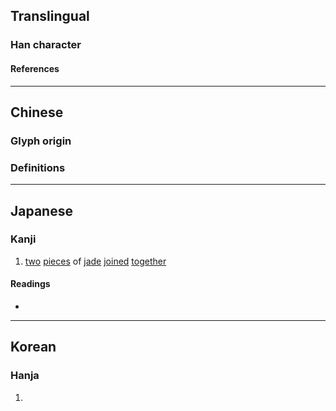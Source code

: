 {{also|玨}}
{{character info/new}}
==Translingual==

===Han character===
{{Han char|rn=96|rad=玉|as=05|sn=9|four=1111|canj=MGMGI|ids=⿰𤣩玉}}

====References====
{{Han ref|kx=0730.081|dkj=20926|dj=1141.180|hdz=21105.120|uh=73CF}}

----

==Chinese==

===Glyph origin===
{{Han etym}}

===Definitions===
{{zh-see|玨}}

----

==Japanese==

===Kanji===

{{ja-kanji|grade=|rs=玉05}}

# [[two]] [[piece]]s of [[jade]] [[join]]ed [[together]]

====Readings====
* {{ja-readings
|on=かく, こく
}}

----

==Korean==

===Hanja===
{{ko-hanja|hangeul=[[각]], [[곡]]|eumhun=|rv=gak, gok|mr=kak, kok|y=kak, kok}}

# {{defn|lang=ko|sort=玉05}}